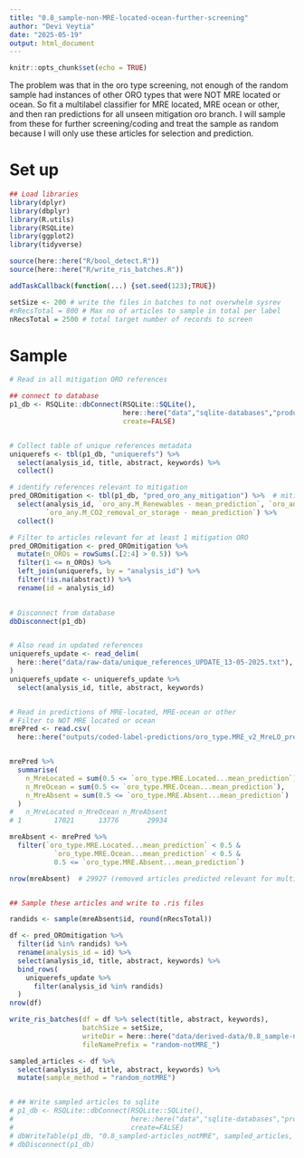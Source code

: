 ```yaml
---
title: "0.8_sample-non-MRE-located-ocean-further-screening"
author: "Devi Veytia"
date: "2025-05-19"
output: html_document
---
```


```r
knitr::opts_chunk$set(echo = TRUE)
```


The problem was that in the oro type screening, not enough of the random sample had instances of other ORO types that were NOT MRE located or ocean. So fit a multilabel classifier for MRE located, MRE ocean or other, and then ran predictions for all unseen mitigation oro branch. I will sample from these for further screening/coding and treat the sample as random because I will only use these articles for selection and prediction.

# Set up

```r
## Load libraries
library(dplyr)
library(dbplyr)
library(R.utils)
library(RSQLite)
library(ggplot2)
library(tidyverse)

source(here::here("R/bool_detect.R"))
source(here::here("R/write_ris_batches.R"))
```

```r
addTaskCallback(function(...) {set.seed(123);TRUE})
```


```r
setSize <- 200 # write the files in batches to not overwhelm sysrev
#nRecsTotal = 800 # Max no of articles to sample in total per label
nRecsTotal = 2500 # total target number of records to screen
```

# Sample

```r

# Read in all mitigation ORO references 

## connect to database
p1_db <- RSQLite::dbConnect(RSQLite::SQLite(),
                            here::here("data","sqlite-databases","product1.sqlite"),
                            create=FALSE)


# Collect table of unique references metadata
uniquerefs <- tbl(p1_db, "uniquerefs") %>%
  select(analysis_id, title, abstract, keywords) %>%
  collect()

# identify references relevant to mitigation
pred_OROmitigation <- tbl(p1_db, "pred_oro_any_mitigation") %>%  # mitigation 
  select(analysis_id, `oro_any.M_Renewables - mean_prediction`, `oro_any.M_Increase_efficiency - mean_prediction`,
         `oro_any.M_CO2_removal_or_storage - mean_prediction`) %>%
  collect()

# Filter to articles relevant for at least 1 mitigation ORO
pred_OROmitigation <- pred_OROmitigation %>%
  mutate(n_OROs = rowSums(.[2:4] > 0.5)) %>% 
  filter(1 <= n_OROs) %>%
  left_join(uniquerefs, by = "analysis_id") %>%
  filter(!is.na(abstract)) %>%
  rename(id = analysis_id) 
  

# Disconnect from database
dbDisconnect(p1_db)


# Also read in updated references
uniquerefs_update <- read_delim(
  here::here("data/raw-data/unique_references_UPDATE_13-05-2025.txt"), delim = "\t"
)
uniquerefs_update <- uniquerefs_update %>%
  select(analysis_id, title, abstract, keywords)


# Read in predictions of MRE-located, MRE-ocean or other
# Filter to NOT MRE located or ocean
mrePred <- read.csv(
  here::here("outputs/coded-label-predictions/oro_type.MRE_v2_MreLO_predictions.csv")) 


mrePred %>%
  summarise(
    n_MreLocated = sum(0.5 <= `oro_type.MRE.Located...mean_prediction`),
    n_MreOcean = sum(0.5 <= `oro_type.MRE.Ocean...mean_prediction`),
    n_MreAbsent = sum(0.5 <= `oro_type.MRE.Absent...mean_prediction`)
  )
#   n_MreLocated n_MreOcean n_MreAbsent
# 1        17021      13776       29934

mreAbsent <- mrePred %>%
  filter(`oro_type.MRE.Located...mean_prediction` < 0.5 &
           `oro_type.MRE.Ocean...mean_prediction` < 0.5 &
           0.5 <= `oro_type.MRE.Absent...mean_prediction`)

nrow(mreAbsent)  # 29927 (removed articles predicted relevant for multiple)


## Sample these articles and write to .ris files

randids <- sample(mreAbsent$id, round(nRecsTotal))

df <- pred_OROmitigation %>%
  filter(id %in% randids) %>%
  rename(analysis_id = id) %>%
  select(analysis_id, title, abstract, keywords) %>%
  bind_rows(
    uniquerefs_update %>%
      filter(analysis_id %in% randids)
  )
nrow(df)

write_ris_batches(df = df %>% select(title, abstract, keywords), 
                  batchSize = setSize, 
                  writeDir = here::here("data/derived-data/0.8_sample-notMRE-screen-and-code"), 
                  fileNamePrefix = "random-notMRE_")

sampled_articles <- df %>% 
  select(analysis_id, title, abstract, keywords) %>% 
  mutate(sample_method = "random_notMRE") 


# ## Write sampled articles to sqlite
# p1_db <- RSQLite::dbConnect(RSQLite::SQLite(),
#                             here::here("data","sqlite-databases","product1.sqlite"),
#                             create=FALSE)
# dbWriteTable(p1_db, "0.8_sampled-articles_notMRE", sampled_articles, overwrite = FALSE, append = FALSE)
# dbDisconnect(p1_db)
```
